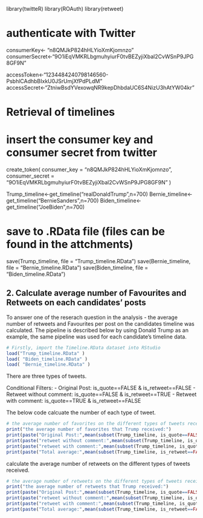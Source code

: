 library(twitteR)
library(ROAuth)
library(retweet)

# authenticate with Twitter

consumerKey<-	"n8QMJkP824hHLYioXmKjomnzo"
consumerSecret<-"9O1iEqVMKRLbgmuhyiurF0tvBEZyjiXbal2CvWSnP9JPG8GF9N"

accessToken<-"1234484240798146560-PsbhlCAdhbBIxkU0JSrUmjXfPdPLdM"
accessSecret<-"ZtniwBsdYVexowqNR9kepDhbdaUC6S4NizU3hAtYW04kr"

# Retrieval of timelines

# insert the consumer key and consumer secret from twitter
create_token(
  consumer_key = "n8QMJkP824hHLYioXmKjomnzo",
  consumer_secret = "9O1iEqVMKRLbgmuhyiurF0tvBEZyjiXbal2CvWSnP9JPG8GF9N"
)

Trump_timeline<-get_timeline("realDonaldTrump",n=700)
Bernie_timeline<-get_timeline("BernieSanders",n=700)
Biden_timeline<-get_timeline("JoeBiden",n=700)


# save to .RData file (files can be found in the attchments)
save(Trump_timeline, file = "Trump_timeline.RData")
save(Bernie_timeline, file = "Bernie_timeline.RData")
save(Biden_timeline, file = "Biden_timeline.RData")



## 2. Calculate average number of Favourites and Retweets on each candidates' posts
To answer one of the reserach question in the analysis - the average number of retweets and Favourites per post on the candidates timeline was calculated. The pipeline is described below by using Donald Trump as an example, the same pipeline was used for each candidate's timeline data.

```{r}
# Firstly, import the Timeline.RData dataset into RStudio
load("Trump_timeline.RData" )
load( "Biden_timeline.RData" )
load( "Bernie_timeline.RData" )

```

There are three types of tweets.

Conditional Filters:
 - Original Post:             is_quote==FALSE & is_retweet==FALSE
 - Retweet without comment:   is_quote==FALSE & is_retweet==TRUE
 - Retweet with comment:      is_quote==TRUE & is_retweet==FALSE

The below code calcuate the number of each type of tweet.
```{r, eval=FALSE}
# the average number of favorites on the different types of tweets received
print("the average number of favorites that Trump received:")
print(paste("Original Post:",mean(subset(Trump_timeline, is_quote==FALSE & is_retweet==FALSE)$favorite_count)))
print(paste("retweet without comment:",mean(subset(Trump_timeline, is_quote==FALSE & is_retweet==TRUE)$favorite_count)))
print(paste("retweet with comment:",mean(subset(Trump_timeline, is_quote==TRUE & is_retweet==FALSE)$favorite_count)))
print(paste("Total average:",mean(subset(Trump_timeline, is_retweet==FALSE)$favorite_count)))

```

calculate the average number of retweets on the different types of tweets received.
```{r,eval=FALSE}
# the average number of retweets on the different types of tweets received
print("the average number of retweets that Trump received:")
print(paste("Original Post:",mean(subset(Trump_timeline, is_quote==FALSE & is_retweet==FALSE)$retweet_count)))
print(paste("retweet without comment:",mean(subset(Trump_timeline, is_quote==FALSE & is_retweet==TRUE)$retweet_count)))
print(paste("retweet with comment:",mean(subset(Trump_timeline, is_quote==TRUE & is_retweet==FALSE)$retweet_count)))
print(paste("Total average:",mean(subset(Trump_timeline, is_retweet==FALSE)$retweet_count)))
```